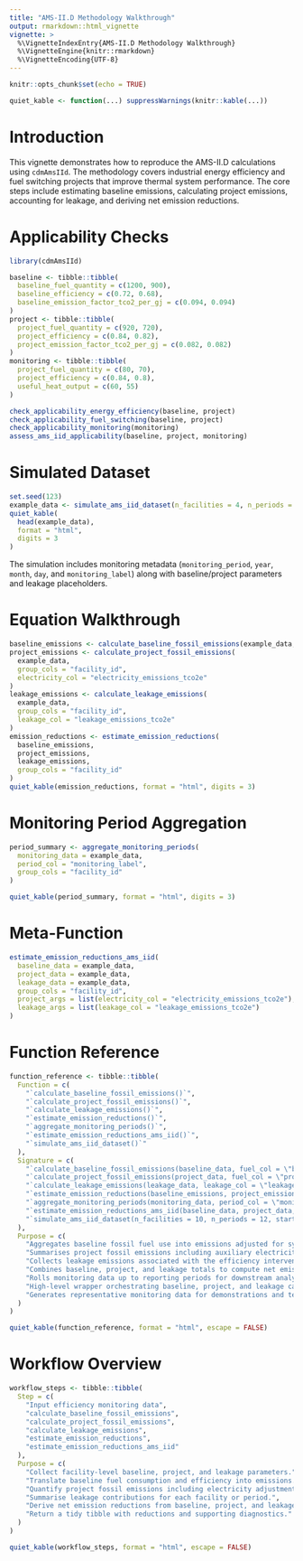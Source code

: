 ```yaml
---
title: "AMS-II.D Methodology Walkthrough"
output: rmarkdown::html_vignette
vignette: >
  %\VignetteIndexEntry{AMS-II.D Methodology Walkthrough}
  %\VignetteEngine{knitr::rmarkdown}
  %\VignetteEncoding{UTF-8}
---
```


```r
knitr::opts_chunk$set(echo = TRUE)
```
```r
quiet_kable <- function(...) suppressWarnings(knitr::kable(...))
```


# Introduction

This vignette demonstrates how to reproduce the AMS-II.D calculations using
`cdmAmsIId`. The methodology covers industrial energy efficiency and fuel
switching projects that improve thermal system performance. The core steps
include estimating baseline emissions, calculating project emissions, accounting
for leakage, and deriving net emission reductions.

# Applicability Checks

```r
library(cdmAmsIId)

baseline <- tibble::tibble(
  baseline_fuel_quantity = c(1200, 900),
  baseline_efficiency = c(0.72, 0.68),
  baseline_emission_factor_tco2_per_gj = c(0.094, 0.094)
)
project <- tibble::tibble(
  project_fuel_quantity = c(920, 720),
  project_efficiency = c(0.84, 0.82),
  project_emission_factor_tco2_per_gj = c(0.082, 0.082)
)
monitoring <- tibble::tibble(
  project_fuel_quantity = c(80, 70),
  project_efficiency = c(0.84, 0.8),
  useful_heat_output = c(60, 55)
)

check_applicability_energy_efficiency(baseline, project)
check_applicability_fuel_switching(baseline, project)
check_applicability_monitoring(monitoring)
assess_ams_iid_applicability(baseline, project, monitoring)
```

# Simulated Dataset

```r
set.seed(123)
example_data <- simulate_ams_iid_dataset(n_facilities = 4, n_periods = 6, start_year = 2024, start_month = 7)
quiet_kable(
  head(example_data),
  format = "html",
  digits = 3
)
```

The simulation includes monitoring metadata (`monitoring_period`, `year`,
`month`, `day`, and `monitoring_label`) along with baseline/project parameters
and leakage placeholders.

# Equation Walkthrough

```r
baseline_emissions <- calculate_baseline_fossil_emissions(example_data, group_cols = "facility_id")
project_emissions <- calculate_project_fossil_emissions(
  example_data,
  group_cols = "facility_id",
  electricity_col = "electricity_emissions_tco2e"
)
leakage_emissions <- calculate_leakage_emissions(
  example_data,
  group_cols = "facility_id",
  leakage_col = "leakage_emissions_tco2e"
)
emission_reductions <- estimate_emission_reductions(
  baseline_emissions,
  project_emissions,
  leakage_emissions,
  group_cols = "facility_id"
)
quiet_kable(emission_reductions, format = "html", digits = 3)
```

# Monitoring Period Aggregation

```r
period_summary <- aggregate_monitoring_periods(
  monitoring_data = example_data,
  period_col = "monitoring_label",
  group_cols = "facility_id"
)

quiet_kable(period_summary, format = "html", digits = 3)
```

# Meta-Function

```r
estimate_emission_reductions_ams_iid(
  baseline_data = example_data,
  project_data = example_data,
  leakage_data = example_data,
  group_cols = "facility_id",
  project_args = list(electricity_col = "electricity_emissions_tco2e"),
  leakage_args = list(leakage_col = "leakage_emissions_tco2e")
)
```

# Function Reference

```r
function_reference <- tibble::tibble(
  Function = c(
    "`calculate_baseline_fossil_emissions()`",
    "`calculate_project_fossil_emissions()`",
    "`calculate_leakage_emissions()`",
    "`estimate_emission_reductions()`",
    "`aggregate_monitoring_periods()`",
    "`estimate_emission_reductions_ams_iid()`",
    "`simulate_ams_iid_dataset()`"
  ),
  Signature = c(
    "`calculate_baseline_fossil_emissions(baseline_data, fuel_col = \"baseline_fuel_quantity\", ncv_col = \"baseline_ncv_gj_per_unit\", emission_factor_col = \"baseline_emission_factor_tco2_per_gj\", efficiency_col = \"baseline_efficiency\", group_cols = NULL, output_col = \"baseline_emissions_tco2e\")`",
    "`calculate_project_fossil_emissions(project_data, fuel_col = \"project_fuel_quantity\", ncv_col = \"project_ncv_gj_per_unit\", emission_factor_col = \"project_emission_factor_tco2_per_gj\", efficiency_col = \"project_efficiency\", electricity_col = NULL, group_cols = NULL, output_col = \"project_emissions_tco2e\")`",
    "`calculate_leakage_emissions(leakage_data, leakage_col = \"leakage_emissions_tco2e\", group_cols = NULL, output_col = \"leakage_emissions_tco2e\")`",
    "`estimate_emission_reductions(baseline_emissions, project_emissions, leakage_emissions = NULL, baseline_col = \"baseline_emissions_tco2e\", project_col = \"project_emissions_tco2e\", leakage_col = \"leakage_emissions_tco2e\", group_cols = NULL, output_col = \"emission_reductions_tco2e\")`",
    "`aggregate_monitoring_periods(monitoring_data, period_col = \"monitoring_period\", group_cols = NULL, summarise_cols = NULL, output_col = \"monitoring_period\")`",
    "`estimate_emission_reductions_ams_iid(baseline_data, project_data, leakage_data = NULL, group_cols = NULL, baseline_args = list(), project_args = list(), leakage_args = list(), reduction_args = list())`",
    "`simulate_ams_iid_dataset(n_facilities = 10, n_periods = 12, start_year = 2023, start_month = 1, seed = NULL)`"
  ),
  Purpose = c(
    "Aggregates baseline fossil fuel use into emissions adjusted for system efficiency.",
    "Summarises project fossil emissions including auxiliary electricity where applicable.",
    "Collects leakage emissions associated with the efficiency intervention.",
    "Combines baseline, project, and leakage totals to compute net emission reductions.",
    "Rolls monitoring data up to reporting periods for downstream analysis.",
    "High-level wrapper orchestrating baseline, project, and leakage calculations.",
    "Generates representative monitoring data for demonstrations and tests."
  )
)

quiet_kable(function_reference, format = "html", escape = FALSE)
```

# Workflow Overview

```r
workflow_steps <- tibble::tibble(
  Step = c(
    "Input efficiency monitoring data",
    "calculate_baseline_fossil_emissions",
    "calculate_project_fossil_emissions",
    "calculate_leakage_emissions",
    "estimate_emission_reductions",
    "estimate_emission_reductions_ams_iid"
  ),
  Purpose = c(
    "Collect facility-level baseline, project, and leakage parameters.",
    "Translate baseline fuel consumption and efficiency into emissions.",
    "Quantify project fossil emissions including electricity adjustments.",
    "Summarise leakage contributions for each facility or period.",
    "Derive net emission reductions from baseline, project, and leakage totals.",
    "Return a tidy tibble with reductions and supporting diagnostics."
  )
)

quiet_kable(workflow_steps, format = "html", escape = FALSE)
```
